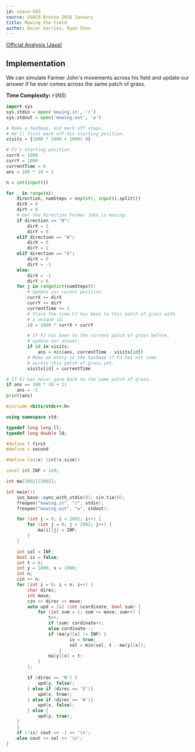 ---
id: usaco-593
source: USACO Bronze 2016 January
title: Mowing the Field
author: Óscar Garries, Ryan Chou
---

[Official Analysis (Java)](http://www.usaco.org/current/data/sol_mowing_bronze_jan16.html)

## Implementation
We can simulate Farmer John's movements across his field and update our answer if he ever comes across the same patch of grass.

**Time Complexity:** $\mathcal{O}(NS)$
<LanguageSection>
<PySection>

```py
import sys
sys.stdin = open('mowing.in', 'r')
sys.stdout = open('mowing.out', 'w')

# Make a hashmap, and mark off steps.
# We'll first mark off his starting position.
visits = {1000 * 1000 + 1000: 0}

# FJ's starting position.
currX = 1000
currY = 1000
currentTime = 0
ans = 100 * 10 + 1

n = int(input())

for _ in range(n):
	direction, numSteps = map(str, input().split())
	dirX = 0
	dirY = 0
	# Get the direction Farmer John is moving.
	if direction == "N":
		dirX = 1
		dirY = 0
	elif direction == "W":
		dirX = 0
		dirY = 1
	elif direction == "E":
		dirX = 0
		dirY = -1
	else:
		dirX = -1
		dirY = 0
	for j in range(int(numSteps)):
		# Update our curent position.
		currX += dirX
		currY += dirY
		currentTime += 1
		# Store the time FJ has been to this patch of grass with 
		# a unique id.
		id = 1000 * currX + currY

		# If FJ has been to the current patch of grass before,
		# update our answer.
		if id in visits:
			ans = min(ans, currentTime - visits[id])
		# Make an entry in the hashmap if FJ has not come 
		# across this patch of grass yet.
		visits[id] = currentTime

# If FJ has never gone back to the same patch of grass.
if ans == 100 * 10 + 1:
	ans = -1
print(ans)
```

</PySection>
<CPPSection>

```cpp
#include <bits/stdc++.h>

using namespace std;

typedef long long ll;
typedef long double ld;

#define f first
#define s second

#define len(x) (int)x.size()

const int INF = 1e9;

int ma[2002][2002];

int main(){
	ios_base::sync_with_stdio(0); cin.tie(0);
	freopen("mowing.in", "r", stdin);
	freopen("mowing.out", "w", stdout);

	for (int i = 0; i < 2002; i++) {
		for (int j = 0; j < 2002; j++) {
			ma[i][j] = INF;
		}
	}

	int sol = INF;
	bool is = false;
	int t = 0;
	int y = 1000, x = 1000;
	int n;
	cin >> n;
	for (int i = 0; i < n; i++) {
		char direc;
		int move;
		cin >> direc >> move;
		auto upd = [&] (int &cordinate, bool sum) {
			for (int sum = 1; sum <= move; sum++) {
				t++;
				if (sum) cordinate++;
				else cordinate--;
				if (ma[y][x] != INF) {
						is = true;
						sol = min(sol, t - ma[y][x]);
					}
				ma[y][x] = t;
			}
		};

		if (direc == 'N') {
			upd(y, false);
		} else if (direc == 'E'){
			upd(x, true);
		} else if (direc == 'W'){
			upd(x, false);
		} else {
			upd(y, true);
	}
	}
	if (!is) cout << -1 << '\n';
	else cout << sol << '\n';
}
```

</CPPSection>
</LanguageSection>
